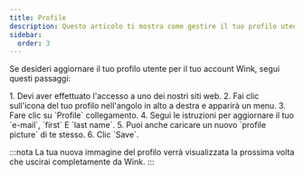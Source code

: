 ```yaml
---
title: Profile
description: Questo articolo ti mostra come gestire il tuo profilo utente su Wink
sidebar:
  order: 3
---
```


Se desideri aggiornare il tuo profilo utente per il tuo account Wink, segui questi passaggi:

<Steps>
  1. Devi aver effettuato l'accesso a uno dei nostri siti web.
  2. Fai clic sull'icona del tuo profilo nell'angolo in alto a destra e apparirà un menu.
  3. Fare clic su `Profile` collegamento.
  4. Segui le istruzioni per aggiornare il tuo `e-mail`, `first` E `last name`.
  5. Puoi anche caricare un nuovo `profile picture` di te stesso.
  6. Clic `Save`.
</Steps>


:::nota
La tua nuova immagine del profilo verrà visualizzata la prossima volta che uscirai completamente da Wink.
:::

